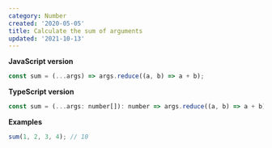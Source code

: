 ```yaml
---
category: Number
created: '2020-05-05'
title: Calculate the sum of arguments
updated: '2021-10-13'
---
```


**JavaScript version**

```js
const sum = (...args) => args.reduce((a, b) => a + b);
```

**TypeScript version**

```js
const sum = (...args: number[]): number => args.reduce((a, b) => a + b);
```

**Examples**

```js
sum(1, 2, 3, 4); // 10
```
